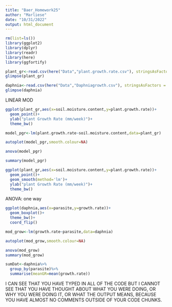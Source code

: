 ```yaml
---
title: "Baer_Homework25"
author: "Marliese"
date: "10/31/2022"
output: html_document
---
```


```r
rm(list=ls())
library(ggplot2)
library(dplyr)
library(readr)
library(here)
library(ggfortify)
```

```r
plant_gr<-read.csv(here("Data","plant.growth.rate.csv"), stringsAsFactors = TRUE)
glimpse(plant_gr)
```

```r
daphnia<-read.csv(here("Data","Daphniagrowth.csv"), stringsAsFactors = TRUE)
glimpse(daphnia)
```


LINEAR MOD

```r
ggplot(plant_gr,aes(x=soil.moisture.content,y=plant.growth.rate))+
  geom_point()+
  ylab("plant Growth Rate (mm/week)")+
  theme_bw()
```


```r
model_pgr<-lm(plant.growth.rate~soil.moisture.content,data=plant_gr)
```


```r
autoplot(model_pgr,smooth.colour=NA)
```

```r
anova(model_pgr)
```

```r
summary(model_pgr)
```


```r
ggplot(plant_gr,aes(x=soil.moisture.content,y=plant.growth.rate))+
  geom_point()+
  geom_smooth(method='lm')+
  ylab("plant Growth Rate (mm/week)")+
  theme_bw()
```



ANOVA: one way

```r
ggplot(daphnia,aes(x=parasite,y=growth.rate))+
  geom_boxplot()+
  theme_bw()+
  coord_flip()
```


```r
mod_grow<-lm(growth.rate~parasite,data=daphnia)
```


```r
autoplot(mod_grow,smooth.colour=NA)
```


```r
anova(mod_grow)
summary(mod_grow)
```


```r
sumDat<-daphnia%>%
  group_by(parasite)%>%
  summarise(meanGR=mean(growth.rate))
```

I CAN SEE THAT YOU HAVE TYPED IN ALL OF THE CODE BUT I CANNOT SEE THAT YOU HAVE THOUGHT ABOUT WHAT YOU WERE DOING, OR WHY YOU WERE DOING IT, OR WHAT THE OUTPUT MEANS, BECAUSE YOU HAVE ALMOST NO COMMENTS OUTSIDE OF YOUR CODE CHUNKS.








